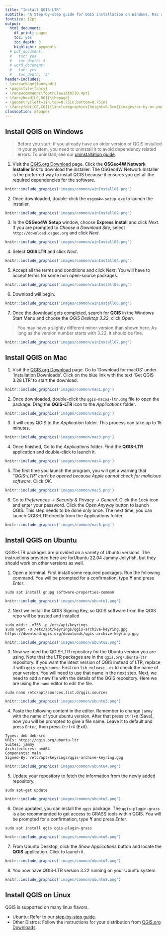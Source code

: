 ```yaml
---
title: "Install QGIS-LTR"
subtitle: "A Step-by-step guide for QGIS installation on Windows, Mac and Linux."
fontsize: 12pt
output:
  html_document:
    df_print: paged
    toc: yes
    toc_depth: 3
    highlight: pygments
  # pdf_document:
  #   toc: yes
  #   toc_depth: 3
  # word_document:
  #   toc: yes
  #   toc_depth: '3'
header-includes:
- \usepackage{fancyhdr}
- \pagestyle{fancy}
- \renewcommand{\footrulewidth}{0.4pt}
- \fancyhead[LE,RO]{\thepage}
- \geometry{left=1in,top=0.75in,bottom=0.75in}
- \fancyfoot[CE,CO]{{\includegraphics[height=0.5cm]{images/cc-by-nc.png}} Ujaval Gandhi http://www.spatialthoughts.com}
classoption: a4paper
---
```



## Install QGIS on Windows


> Before you start: If you already have an older version of QGIS installed in your system, you need to uninstall it to avoid  dependency related errors. To uninstall, see our [uninstallation guide](uninstall-qgis-ltr.html#uninstall-qgis-on-windows).


1. Visit the [QGIS.org Download](https://qgis.org/en/site/forusers/download.html) page. Click the **OSGeo4W Network Installer** link to download the installer. The OSGeo4W Network Installer is the preferred way to install QGIS because it ensures you get all the required dependencies for the software.

```r
knitr::include_graphics('images/common/winInstall01.png')
```

2. Once downloaded, double-click the `osgeo4w-setup.exe` to launch the installer. 

```r
knitr::include_graphics('images/common/winInstall02.png')
```
3. In the **OSGeo4W Setup** window, choose **Express Install** and click *Next*. If you are prompted to *Choose a Download Site*, select `http://download.osgeo.org` and click *Next*.

```r
knitr::include_graphics('images/common/winInstall03.png')
```

4. Select **QGIS LTR** and click *Next*. 

```r
knitr::include_graphics('images/common/winInstall04.png')
```

5. Accept all the terms and conditions and click *Next*. You will have to accept terms for some  non open-source packages.

```r
knitr::include_graphics('images/common/winInstall05.png')
```

6. Download will begin. 


```r
knitr::include_graphics('images/common/winInstall06.png')
```

7. Once the download gets completed, search for **QGIS** in the Windows Start Menu and choose the *QGIS Desktop 3.22*, click *Open*. 

> You may have a slightly different minor version than shown here. As long as the version number starts with 3.22, it should be fine.

```r
knitr::include_graphics('images/common/winInstall07.png')
```

## Install QGIS on Mac

1. Visit the [QGIS.org Download](https://qgis.org/en/site/forusers/download.html) page. Go to 'Download for macOS' under 'Installation Downloads'. Click on the blue link with the text 'Get QGIS 3.28 LTR' to start the download.

```r
knitr::include_graphics('images/common/mac1.png')
```

2. Once downloaded, double-click the `qgis-macos-ltr.dmg` file to open the package. Drag the **QGIS-LTR** icon to the *Applications* folder.

```r
knitr::include_graphics('images/common/mac2.png')
```

3. It will copy QGIS to the *Application* folder. This process can take up to 15 minutes.

```r
knitr::include_graphics('images/common/mac3.png')
```

4. Once finished, Go to the *Applications* folder. Find the **QGIS-LTR** application and double-click to launch it.

```r
knitr::include_graphics('images/common/mac4.png')
```

5. The first time you launch the program, you will get a warning that *"QGIS-LTR" can't be opened because Apple cannot check for malicious software*. Click *OK*.

```r
knitr::include_graphics('images/common/mac5.png')
```

6. Go to *Preferences &rarr; Security & Privacy &rarr; General*. Click the *Lock* icon and enter your password. Click the *Open Anyway* button to launch QGIS. This step needs to be done only once. The next time, you can launch QGIS-LTR directly from the Applications folder.

```r
knitr::include_graphics('images/common/mac6.png')
```

## Install QGIS on Ubuntu

QGIS-LTR packages are provided on a variety of Ubuntu versions. The instructions provided here are forUbuntu 22.04 Jammy Jellyfish, but they should work on other versions as well. 

1. Open a terminal. First install some required packages. Run the following command. You will be prompted for a confirmation, type **Y** and press *Enter*.

```
sudo apt install gnupg software-properties-common
```

```r
knitr::include_graphics('images/common/ubuntu1.png')
```

2. Next we install the QGIS Signing Key, so QGIS software from the QGIS repo will be trusted and installed

```
sudo mkdir -m755 -p /etc/apt/keyrings
sudo wget -O /etc/apt/keyrings/qgis-archive-keyring.gpg https://download.qgis.org/downloads/qgis-archive-keyring.gpg
```

```r
knitr::include_graphics('images/common/ubuntu2.png')
```


3. Now we need the QGIS-LTR repository for the Ubuntu version you are using. Note that the LTR packages are in the `qgis.org/ubuntu-ltr` repository. If you want the latest version of QGIS instead of LTR, replace it with `qgis.org/ubuntu`. First run `lsb_release -cs` to check the name of your version. You will need to use that name in the next step. Next, we need to add a new file with the details of the QGIS repository. Here we are using the `nano` editor to edit the file.

```
sudo nano /etc/apt/sources.list.d/qgis.sources
```

```r
knitr::include_graphics('images/common/ubuntu3.png')
```

4. Paste the following content in the editor. Remember to change `jammy` with the name of your ubuntu version. After that press `Ctrl+O` (Save), now you will be prompted to give a file name. Leave it to default and press `Enter`, then press `Ctrl+X` (Exit).

```
Types: deb deb-src
URIs: https://qgis.org/ubuntu-ltr
Suites: jammy
Architectures: amd64
Components: main
Signed-By: /etc/apt/keyrings/qgis-archive-keyring.gpg
```

```r
knitr::include_graphics('images/common/ubuntu4.png')
```


5. Update your repository to fetch the information from the newly added repository. 

```
sudo apt-get update
```

```r
knitr::include_graphics('images/common/ubuntu5.png')
```

6. Once updated, you can install the `qgis` package. The `qgis-plugin-grass` is also recommended to get access to GRASS tools within QGIS. You will be prompted for a confirmation, type **Y** and press *Enter*.

```
sudo apt install qgis qgis-plugin-grass
```

```r
knitr::include_graphics('images/common/ubuntu6.png')
```

7. From Ubuntu Desktop, click the *Show Applications* button and locate the **QGIS** application. Click to launch it.

```r
knitr::include_graphics('images/common/ubuntu7.png')
```

8. You now have QGIS-LTR version 3.22 running on your Ubuntu system.

```r
knitr::include_graphics('images/common/ubuntu8.png')
```


## Install QGIS on Linux

QGIS is supported on many linux flavors. 

* Ubuntu: Refer to our [step-by-step guide](#install-qgis-on-ubuntu).
* Other Distros: Follow the instructions for your distribution from [QGIS.org Downloads](https://qgis.org/en/site/forusers/alldownloads.html#linux).
